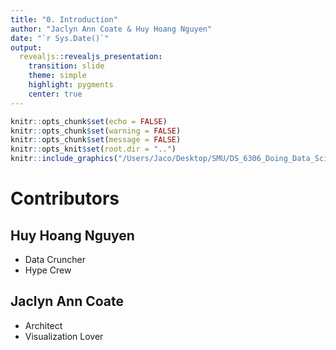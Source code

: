```yaml
---
title: "0. Introduction"
author: "Jaclyn Ann Coate & Huy Hoang Nguyen"
date: "`r Sys.Date()`"
output: 
  revealjs::revealjs_presentation:
    transition: slide
    theme: simple
    highlight: pygments
    center: true
---
```


```r
knitr::opts_chunk$set(echo = FALSE)
knitr::opts_chunk$set(warning = FALSE)
knitr::opts_chunk$set(message = FALSE)
knitr::opts_knit$set(root.dir = "..")
knitr::include_graphics("/Users/Jaco/Desktop/SMU/DS_6306_Doing_Data_Science/Unit_8_9_CaseStudy1")
```

# Contributors
## Huy Hoang Nguyen
- Data Cruncher
- Hype Crew

## Jaclyn Ann Coate
- Architect
- Visualization Lover